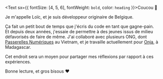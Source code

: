 <Text sx={{ fontSize: [4, 5, 6], fontWeight: `bold`, color: `heading` }}>Coucou 🦉</Text>

Je m'appelle Loïc, et je suis développeur originaire de Belgique.

Ça fait un petit bout de temps que j'écris du code en tant que gagne-pain. Et depuis deux années, j'essaie de permettre à des jeunes issus de milieu défavorisés de faire de même.
J'ai collaboré avec plusieurs ONG, dont [Passerelles Numériques](https://www.passerellesnumeriques.org/) au Vietnam, et je travaille actuellement pour [Onja](https://onja.org/), à Madagascar.

Cet endroit sera un moyen pour partager mes réflexions par rapport à ces expériences.

Bonne lecture, et gros bisous ❤️
